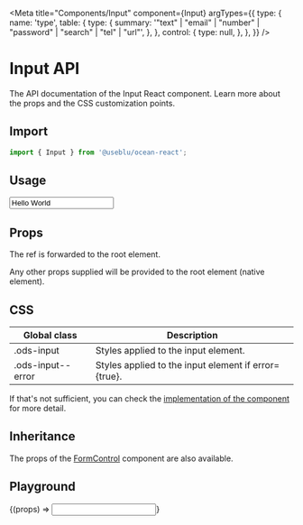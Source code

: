 
<Meta
  title="Components/Input"
  component={Input}
  argTypes={{
    type: {
      name: 'type',
      table: {
        type: {
          summary:
            '"text" | "email" | "number" | "password" | "search" | "tel" | "url"',
        },
      },
      control: {
        type: null,
      },
    },
  }}
/>

# Input API

The API documentation of the Input React component. Learn more about the props and the CSS customization points.

## Import

```javascript
import { Input } from '@useblu/ocean-react';
```

## Usage

<Canvas withSource="open" withToolbar>
  <Story name="Usage">
    <Input
      id="input-usage"
      label="Label"
      value="Hello World"
      helperText="Just a small info ;)"
      readOnly
    />
  </Story>
</Canvas>

## Props

<ArgsTable of="." />

The ref is forwarded to the root element.

Any other props supplied will be provided to the root element (native element).

## CSS

| Global class      | Description                                          |
| ----------------- | ---------------------------------------------------- |
| .ods-input        | Styles applied to the input element.                 |
| .ods-input--error | Styles applied to the input element if error={true}. |

If that's not sufficient, you can check the [implementation of the component](https://github.com/Pagnet/ocean-ds-web/blob/master/packages/ocean-react/src/Input/Input.tsx) for more detail.

## Inheritance

The props of the [FormControl](?path=/docs/components-formcontrol--page) component are also available.

## Playground

<Canvas>
  <Story
    name="Playground"
    args={{
      label: 'Label',
      placeholder: 'Placeholder...',
      helperText: 'Some text here!',
      error: false,
      blocked: false,
      disabled: false,
    }}
    argTypes={{
      type: {
        control: {
          type: 'select',
          options: ['text', 'number', 'password'],
        },
      },
      label: {
        control: 'text',
      },
      placeholder: {
        control: 'text',
      },
      disabled: {
        control: 'boolean',
      },
      helperText: {
        control: 'text',
      },
    }}
  >
    {(props) => <Input id="input-playground" {...props} />}
  </Story>
</Canvas>
